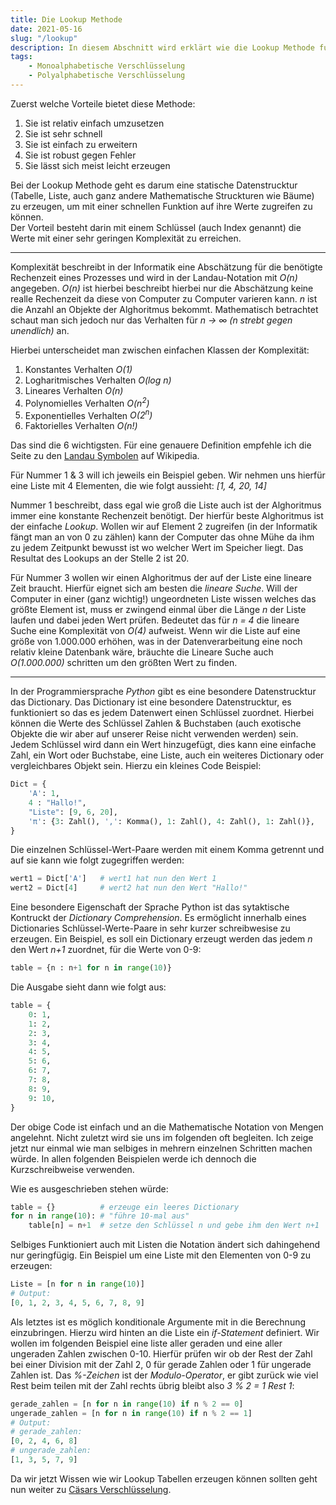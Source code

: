 ```yaml
---
title: Die Lookup Methode
date: 2021-05-16
slug: "/lookup"
description: In diesem Abschnitt wird erklärt wie die Lookup Methode funktioniert.
tags:
	- Monoalphabetische Verschlüsselung
	- Polyalphabetische Verschlüsselung
---
```


Zuerst welche Vorteile bietet diese Methode:

1. Sie ist relativ einfach umzusetzen
2. Sie ist sehr schnell
3. Sie ist einfach zu erweitern
4. Sie ist robust gegen Fehler
5. Sie lässt sich meist leicht erzeugen

Bei der Lookup Methode geht es darum eine statische Datenstrucktur (Tabelle, Liste, auch ganz andere Mathematische Struckturen wie Bäume) zu erzeugen, um mit einer schnellen Funktion auf ihre Werte zugreifen zu können.  
Der Vorteil besteht darin mit einem Schlüssel (auch Index genannt) die Werte mit einer sehr geringen Komplexität zu erreichen.

***
Komplexität beschreibt in der Informatik eine Abschätzung für die benötigte Rechenzeit eines Prozesses und wird in der Landau-Notation mit *O(n)* angegeben.
*O(n)* ist hierbei beschreibt hierbei nur die Abschätzung keine realle Rechenzeit da diese von Computer zu Computer varieren kann. *n* ist die Anzahl an Objekte der Alghoritmus bekommt.
Mathematisch betrachtet schaut man sich jedoch nur das Verhalten für *n -> ∞ (n strebt gegen unendlich)* an.

Hierbei unterscheidet man zwischen einfachen Klassen der Komplexität:
1. Konstantes Verhalten *O(1)*
2. Logharitmisches Verhalten *O(log n)*
3. Lineares Verhalten *O(n)*
4. Polynomielles Verhalten *O(n<sup>2</sup>)* 
5. Exponentielles Verhalten *O(2<sup>n</sup>)*
6. Faktorielles Verhalten *O(n!)*

Das sind die 6 wichtigsten. Für eine genauere Definition empfehle ich die Seite zu den [Landau Symbolen](https://de.wikipedia.org/wiki/Landau-Symbole) auf Wikipedia.

Für Nummer 1 & 3 will ich jeweils ein Beispiel geben. Wir nehmen uns hierfür eine Liste mit 4 Elementen, die wie folgt aussieht: *[1, 4, 20, 14]*

Nummer 1 beschreibt, dass egal wie groß die Liste auch ist der Alghoritmus immer eine konstante Rechenzeit benötigt. Der hierfür beste Alghoritmus ist der einfache *Lookup*. Wollen wir auf Element 2 zugreifen (in der Informatik fängt man an von 0 zu zählen) kann der Computer das ohne Mühe da ihm zu jedem Zeitpunkt bewusst ist wo welcher Wert im Speicher liegt. Das Resultat des Lookups an der Stelle 2 ist 20.

Für Nummer 3 wollen wir einen Alghoritmus der auf der Liste eine lineare Zeit braucht. Hierfür eignet sich am besten die *lineare Suche*. Will der Computer in einer (ganz wichtig!) ungeordneten Liste wissen welches das größte Element ist, muss er zwingend einmal über die Länge *n* der Liste laufen und dabei jeden Wert prüfen. Bedeutet das für *n = 4* die lineare Suche eine Komplexität von *O(4)* aufweist. Wenn wir die Liste auf eine größe von 1.000.000 erhöhen, was in der Datenverarbeitung eine noch relativ kleine Datenbank wäre, bräuchte die Lineare Suche auch *O(1.000.000)* schritten um den größten Wert zu finden. 
***

In der Programmiersprache *Python* gibt es eine besondere Datenstrucktur das Dictionary.
Das Dictionary ist eine besondere Datenstrucktur, es funktioniert so das es jedem Datenwert einen Schlüssel zuordnet. Hierbei können die Werte des Schlüssel Zahlen & Buchstaben (auch exotische Objekte die wir aber auf unserer Reise nicht verwenden werden) sein.
Jedem Schlüssel wird dann ein Wert hinzugefügt, dies kann eine einfache Zahl, ein Wort oder Buchstabe, eine Liste, auch ein weiteres Dictionary oder vergleichbares Objekt sein.
Hierzu ein kleines Code Beispiel:
```python
Dict = {
	'A': 1,
	4 : "Hallo!",
	"Liste": [9, 6, 20],
	'π': {3: Zahl(), ',': Komma(), 1: Zahl(), 4: Zahl(), 1: Zahl()},
}
```
Die einzelnen Schlüssel-Wert-Paare werden mit einem Komma getrennt und auf sie kann wie folgt zugegriffen werden:
```python
wert1 = Dict['A'] 	# wert1 hat nun den Wert 1
wert2 = Dict[4] 	# wert2 hat nun den Wert "Hallo!" 
```
Eine besondere Eigenschaft der Sprache Python ist das sytaktische Kontruckt der *Dictionary Comprehension*. Es ermöglicht innerhalb eines Dictionaries Schlüssel-Werte-Paare in sehr kurzer schreibwesise zu erzeugen. Ein Beispiel, es soll ein Dictionary erzeugt werden das jedem *n* den Wert *n+1* zuordnet, für die Werte von 0-9:
```python
table = {n : n+1 for n in range(10)}
```
Die Ausgabe sieht dann wie folgt aus:
```python
table = {
	0: 1,
	1: 2,
	2: 3,
	3: 4,
	4: 5,
	5: 6,
	6: 7,
	7: 8,
	8: 9,
	9: 10,
}
```
Der obige Code ist einfach und an die Mathematische Notation von Mengen angelehnt. Nicht zuletzt wird sie uns im folgenden oft begleiten. Ich zeige jetzt nur einmal wie man selbiges in mehrern einzelnen Schritten machen würde. In allen folgenden Beispielen werde ich dennoch die Kurzschreibweise verwenden.

Wie es ausgeschrieben stehen würde:
```python
table = {} 			# erzeuge ein leeres Dictionary
for n in range(10): # "führe 10-mal aus"
	table[n] = n+1	# setze den Schlüssel n und gebe ihm den Wert n+1
```

Selbiges Funktioniert auch mit Listen die Notation ändert sich dahingehend nur geringfügig. Ein Beispiel um eine Liste mit den Elementen von 0-9 zu erzeugen: 
```python
Liste = [n for n in range(10)]
# Output:
[0, 1, 2, 3, 4, 5, 6, 7, 8, 9]
```
Als letztes ist es möglich konditionale Argumente mit in die Berechnung einzubringen. Hierzu wird hinten an die Liste ein *if-Statement* definiert. Wir wollen im folgenden Beispiel eine liste aller geraden und eine aller ungeraden Zahlen zwischen 0-10. Hierfür prüfen wir ob der Rest der Zahl bei einer Division mit der Zahl 2, 0 für gerade Zahlen oder 1 für ungerade Zahlen ist. Das *%-Zeichen* ist der *Modulo-Operator*, er gibt zurück wie viel Rest beim teilen mit der Zahl rechts übrig bleibt also *3 % 2 = 1 Rest 1*: 
```python
gerade_zahlen = [n for n in range(10) if n % 2 == 0]
ungerade_zahlen = [n for n in range(10) if n % 2 == 1]
# Output:
# gerade_zahlen:
[0, 2, 4, 6, 8]
# ungerade_zahlen:
[1, 3, 5, 7, 9]
```
Da wir jetzt Wissen wie wir Lookup Tabellen erzeugen können sollten geht nun weiter zu [Cäsars Verschlüsselung](https://krypticstorys.gatsbyjs.io/caesar).